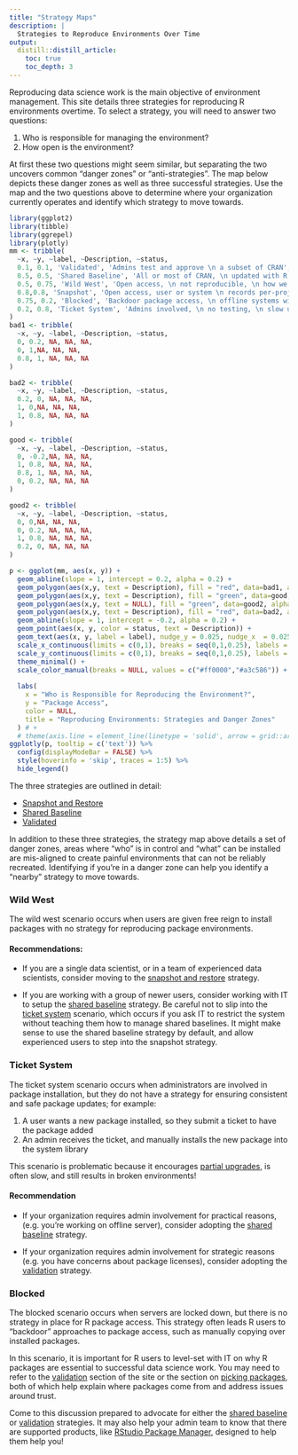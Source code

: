 ```yaml
---
title: "Strategy Maps"
description: |
  Strategies to Reproduce Environments Over Time
output:
  distill::distill_article:
    toc: true
    toc_depth: 3
---
```


Reproducing data science work is the main objective of environment management. This site details three strategies for reproducing R environments overtime. To select a strategy, you will need to answer two questions:  

1. Who is responsible for managing the environment?  
2. How open is the environment?  

At first these two questions might seem similar, but separating the two uncovers
common "danger zones" or "anti-strategies". The map below depicts these danger
zones as well as three successful strategies. Use the map and the two questions
above to determine where your organization currently operates and identify which
strategy to move towards. 

```r
library(ggplot2)
library(tibble)
library(ggrepel)
library(plotly)
mm <- tribble(
  ~x, ~y, ~label, ~Description, ~status,
  0.1, 0.1, 'Validated', 'Admins test and approve \n a subset of CRAN', TRUE,
  0.5, 0.5, 'Shared Baseline', 'All or most of CRAN, \n updated with R versions, \n tied to a system library', TRUE,
  0.5, 0.75, 'Wild West', 'Open access, \n not reproducible, \n how we learn', FALSE,
  0.8,0.8, 'Snapshot', 'Open access, user or system \n records per-project dependencies', TRUE,
  0.75, 0.2, 'Blocked', 'Backdoor package access, \n offline systems without a strategy', FALSE,
  0.2, 0.8, 'Ticket System', 'Admins involved, \n no testing, \n slow updates, \n high risk of breakage', FALSE
)
bad1 <- tribble(
  ~x, ~y, ~label, ~Description, ~status,
  0, 0.2, NA, NA, NA,
  0, 1,NA, NA, NA,
  0.8, 1, NA, NA, NA
)

bad2 <- tribble(
  ~x, ~y, ~label, ~Description, ~status,
  0.2, 0, NA, NA, NA,
  1, 0,NA, NA, NA,
  1, 0.8, NA, NA, NA
)

good <- tribble(
  ~x, ~y, ~label, ~Description, ~status,
  0, -0.2,NA, NA, NA,
  1, 0.8, NA, NA, NA,
  0.8, 1, NA, NA, NA,
  0, 0.2, NA, NA, NA
)

good2 <- tribble(
  ~x, ~y, ~label, ~Description, ~status,
  0, 0,NA, NA, NA,
  0, 0.2, NA, NA, NA,
  1, 0.8, NA, NA, NA,
  0.2, 0, NA, NA, NA
)

p <- ggplot(mm, aes(x, y)) + 
  geom_abline(slope = 1, intercept = 0.2, alpha = 0.2) + 
  geom_polygon(aes(x,y, text = Description), fill = "red", data=bad1, alpha = 0.1) + 
  geom_polygon(aes(x,y, text = Description), fill = "green", data=good, alpha = 0.1) + 
  geom_polygon(aes(x,y, text = NULL), fill = "green", data=good2, alpha = 0.1) + 
  geom_polygon(aes(x,y, text = Description), fill = "red", data=bad2, alpha = 0.1) +
  geom_abline(slope = 1, intercept = -0.2, alpha = 0.2) + 
  geom_point(aes(x, y, color = status, text = Description)) + 
  geom_text(aes(x, y, label = label), nudge_y = 0.025, nudge_x  = 0.025) + 
  scale_x_continuous(limits = c(0,1), breaks = seq(0,1,0.25), labels = c("Admins","", "", "", "Users")) +
  scale_y_continuous(limits = c(0,1), breaks = seq(0,1,0.25), labels =  c("Locked Down","", "", "", "Open")) +
  theme_minimal() + 
  scale_color_manual(breaks = NULL, values = c("#ff0000","#a3c586")) + 
  
  labs(
    x = "Who is Responsible for Reproducing the Environment?",
    y = "Package Access",
    color = NULL,
    title = "Reproducing Environments: Strategies and Danger Zones"
  ) # + 
  # theme(axis.line = element_line(linetype = 'solid', arrow = grid::arrow(length = grid::unit(1, units = 'mm'))))
ggplotly(p, tooltip = c('text')) %>% 
  config(displayModeBar = FALSE) %>% 
  style(hoverinfo = 'skip', traces = 1:5) %>% 
  hide_legend()

```

The three strategies are outlined in detail:  

- [Snapshot and Restore](./snapshot.html)  
- [Shared Baseline](./shared.html)  
- [Validated](./validated.html)

In addition to these three strategies, the strategy map above details a set of danger zones, areas where "who" is in control and "what" can be installed are mis-aligned to create painful environments that can not be reliably recreated. Identifying if you're in a danger zone can help you identify a "nearby" strategy to move towards.

### Wild West

The wild west scenario occurs when users are given free reign to install packages with no strategy for reproducing package environments.

#### Recommendations:

- If you are a single data scientist, or in a team of experienced data scientists, consider moving to the [snapshot and restore](./snapshot.html) strategy.  

- If you are working with a group of newer users, consider working with IT to setup the [shared baseline](./shared.html) strategy. Be careful not to slip into the [ticket system](./reproduce.html#ticket-system) scenario, which occurs if you ask IT to restrict the system without teaching them how to manage shared baselines. It might make sense to use the shared baseline strategy by default, and allow experienced users to step into the snapshot strategy.  

### Ticket System

The ticket system scenario occurs when administrators are involved in package installation, but they do not have a strategy for ensuring consistent and safe package updates; for example:

1. A user wants a new package installed, so they submit a ticket to have the package added
2. An admin receives the ticket, and manually installs the new package into the system library

This scenario is problematic because it encourages [partial upgrades](./reproduce.html#the-big-risk), is often slow, and still results in broken environments!

#### Recommendation

- If your organization requires admin involvement for practical reasons, (e.g. you're working on offline server), consider adopting the [shared baseline](./shared.html) strategy.

- If your organization requires admin involvement for strategic reasons (e.g. you have concerns about package licenses), consider adopting the [validation](./validated.html) strategy.

### Blocked

The blocked scenario occurs when servers are locked down, but there is no
strategy in place for R package access. This strategy often leads R users to
"backdoor" approaches to package access, such as manually copying over installed
packages.

In this scenario, it is important for R users to level-set with IT on why R
packages are essential to successful data science work. You may need to refer to
the [validation](./validation.html) section of the site or the section on
[picking packages](./picking.html), both of which help explain where packages
come from and address issues around trust.

Come to this discussion prepared to advocate for either the [shared
baseline](./reproduce.html#shared-baselines) or
[validation](./validated.html) strategies. It may also help your admin
team to know that there are supported products, like [RStudio Package
Manager](https://rstudio.com/products/package-manager), designed to help them
help you!

